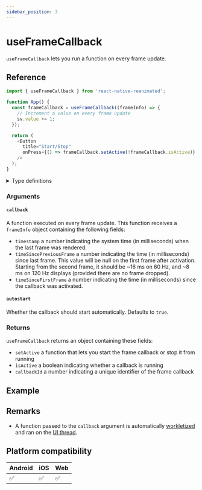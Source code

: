 ```yaml
---
sidebar_position: 3
---
```


# useFrameCallback

`useFrameCallback` lets you run a function on every frame update.


<InteractiveExample
  src={FrameCallbackSimpleSrc}
  component={FrameCallbackSimple}
/>

## Reference

```javascript
import { useFrameCallback } from 'react-native-reanimated';

function App() {
  const frameCallback = useFrameCallback((frameInfo) => {
    // Increment a value on every frame update
    sv.value += 1;
  });

  return (
    <Button
      title="Start/Stop"
      onPress={() => frameCallback.setActive(!frameCallback.isActive)}
    />
  );
}
```

<details>
<summary>Type definitions</summary>

```typescript
type FrameInfo = {
  timestamp: number;
  timeSincePreviousFrame: number | null;
  timeSinceFirstFrame: number;
};

type FrameCallback = {
  setActive: (isActive: boolean) => void;
  isActive: boolean;
  callbackId: number;
};

function useFrameCallback(
  callback: (frameInfo: FrameInfo) => void,
  autostart = true
): FrameCallback;
```

</details>

### Arguments

#### `callback`

A function executed on every frame update. This function receives a `frameInfo` object containing the following fields:

- `timestamp` a number indicating the system time (in milliseconds) when the last frame was rendered.
- `timeSincePreviousFrame` a number indicating the time (in milliseconds) since last frame. This value will be null on the first frame after activation. Starting from the second frame, it should be ~16 ms on 60 Hz, and ~8 ms on 120 Hz displays (provided there are no frame dropped).
- `timeSinceFirstFrame` a number indicating the time (in milliseconds) since the callback was activated.

#### `autostart` <Optional />

Whether the callback should start automatically. Defaults to `true`.

### Returns

`useFrameCallback` returns an object containing these fields:

- `setActive` a function that lets you start the frame callback or stop it from running
- `isActive` a boolean indicating whether a callback is running
- `callbackId` a number indicating a unique identifier of the frame callback

## Example


<InteractiveExample
  src={FrameCallbackDinoSrc}
  component={FrameCallbackDino}
  label="Tap to jump"
/>

## Remarks

- A function passed to the `callback` argument is automatically [workletized](/docs/fundamentals/glossary#to-workletize) and ran on the [UI thread](/docs/fundamentals/glossary#ui-thread).

## Platform compatibility

<div className="platform-compatibility">

| Android | iOS | Web |
| ------- | --- | --- |
| ✅      | ✅  | ✅  |

</div>
